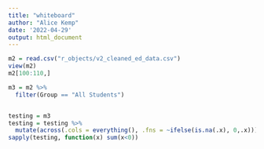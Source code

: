 ```yaml
---
title: "whiteboard"
author: "Alice Kemp"
date: '2022-04-29'
output: html_document
---
```


```r
m2 = read.csv("r_objects/v2_cleaned_ed_data.csv")
view(m2)
m2[100:110,]

m3 = m2 %>%
  filter(Group == "All Students")


testing = m3
testing = testing %>%
  mutate(across(.cols = everything(), .fns = ~ifelse(is.na(.x), 0,.x)))
sapply(testing, function(x) sum(x<0))
```
